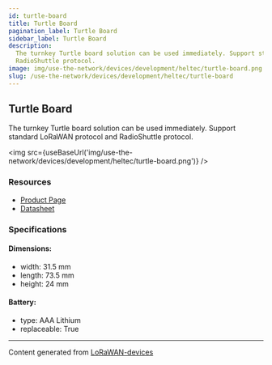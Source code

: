 ```yaml
---
id: turtle-board
title: Turtle Board
pagination_label: Turtle Board
sidebar_label: Turtle Board
description:
  The turnkey Turtle board solution can be used immediately. Support standard LoRaWAN protocol and
  RadioShuttle protocol.
image: img/use-the-network/devices/development/heltec/turtle-board.png
slug: /use-the-network/devices/development/heltec/turtle-board
---
```



## Turtle Board

The turnkey Turtle board solution can be used immediately. Support standard LoRaWAN protocol and
RadioShuttle protocol.

<img src={useBaseUrl('img/use-the-network/devices/development/heltec/turtle-board.png')} />

### Resources

- [Product Page](https://heltec.org/project/turtle-board/)
- [Datasheet](https://heltec.org/project/turtle-board/#1552557147424-7f1ec-5c651922-b0bb1778-6c4e)

### Specifications

#### Dimensions:

- width: 31.5 mm
- length: 73.5 mm
- height: 24 mm

#### Battery:

- type: AAA Lithium
- replaceable: True

---

Content generated from [LoRaWAN-devices](https://github.com/TheThingsNetwork/lorawan-devices)
